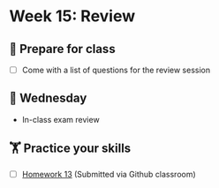 # Week 15: Review
  
## 🥣 Prepare for class

- [ ] Come with a list of questions for the review session

## 🐪 Wednesday

- In-class exam review

##  🏋️ Practice your skills

- [ ] [Homework 13](../homework/13-practice-final.qmd) (Submitted via Github classroom)

